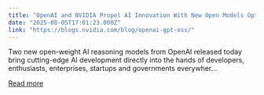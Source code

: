 ```yaml
---
title: "OpenAI and NVIDIA Propel AI Innovation With New Open Models Optimized for the World’s Largest AI Inference Infrastructure"
date: "2025-08-05T17:01:23.000Z"
link: "https://blogs.nvidia.com/blog/openai-gpt-oss/"
---
```


Two new open-weight AI reasoning models from OpenAI released today bring cutting-edge AI development directly into the hands of developers, enthusiasts, enterprises, startups and governments everywher...

[Read more](https://blogs.nvidia.com/blog/openai-gpt-oss/)

